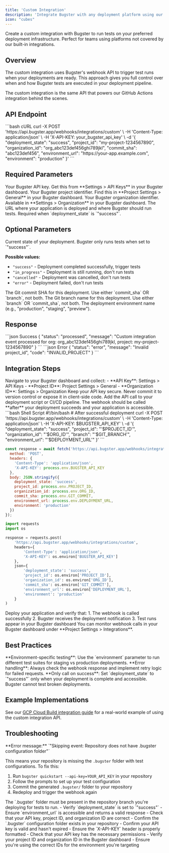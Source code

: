 ```yaml
---
title: 'Custom Integration'
description: 'Integrate Bugster with any deployment platform using our webhook API'
icon: "cubes"
---
```


Create a custom integration with Bugster to run tests on your preferred deployment infrastructure. Perfect for teams using platforms not covered by our built-in integrations.

## Overview

The custom integration uses Bugster's webhook API to trigger test runs when your deployments are ready. This approach gives you full control over when and how Bugster tests are executed in your deployment pipeline.

<Tip>
The custom integration is the same API that powers our GitHub Actions integration behind the scenes.
</Tip>

## API Endpoint

<RequestExample>
```bash cURL
curl -X POST 'https://api.bugster.app/webhooks/integrations/custom' \
  -H 'Content-Type: application/json' \
  -H 'X-API-KEY: your_bugster_api_key' \
  -d '{
    "deployment_state": "success",
    "project_id": "my-project-1234567890",
    "organization_id": "org_abc123def456ghi789jkl",
    "commit_sha": "abc123def456",
    "environment_url": "https://your-app.example.com",
    "environment": "production"
  }'
```
</RequestExample>

## Required Parameters

<ParamField header="X-API-KEY" type="string" required>
Your Bugster API key. Get this from **Settings > API Keys** in your Bugster dashboard.
</ParamField>

<ParamField body="project_id" type="string" required>
Your Bugster project identifier. Find this in **Project Settings > General** in your Bugster dashboard.
</ParamField>

<ParamField body="organization_id" type="string" required>
Your Bugster organization identifier. Available in **Settings > Organization** in your Bugster dashboard.
</ParamField>

<ParamField body="environment_url" type="string" required>
The URL where your application is deployed and where Bugster should run tests. Required when `deployment_state` is `"success"`.
</ParamField>

## Optional Parameters

<ParamField body="deployment_state" type="string" default="success">
Current state of your deployment. Bugster only runs tests when set to `"success"`.

**Possible values:**
- `"success"` - Deployment completed successfully, trigger tests
- `"in_progress"` - Deployment is still running, don't run tests
- `"cancelled"` - Deployment was cancelled, don't run tests  
- `"error"` - Deployment failed, don't run tests
</ParamField>

<ParamField body="commit_sha" type="string">
The Git commit SHA for this deployment. Use either `commit_sha` OR `branch`, not both.
</ParamField>

<ParamField body="branch" type="string">
The Git branch name for this deployment. Use either `branch` OR `commit_sha`, not both.
</ParamField>

<ParamField body="environment" type="string" default="production">
The deployment environment name (e.g., "production", "staging", "preview").
</ParamField>

## Response

<ResponseExample>
```json Success
{
  "status": "processed",
  "message": "Custom integration event processed for org: org_abc123def456ghi789jkl, project: my-project-1234567890"
}
```
</ResponseExample>

<ResponseExample>
```json Error
{
  "status": "error",
  "message": "Invalid project_id",
  "code": "INVALID_PROJECT"
}
```
</ResponseExample>

## Integration Steps

<Steps>
<Step title="Get your credentials">
Navigate to your Bugster dashboard and collect:
- **API Key**: Settings > API Keys
- **Project ID**: Project Settings > General  
- **Organization ID**: Settings > Organization

<Warning>
Keep your API key secure. Never commit it to version control or expose it in client-side code.
</Warning>
</Step>

<Step title="Add webhook to your deployment pipeline">
Add the API call to your deployment script or CI/CD pipeline. The webhook should be called **after** your deployment succeeds and your application is accessible.

<CodeGroup>
```bash Shell Script
#!/bin/bash
# After successful deployment
curl -X POST 'https://api.bugster.app/webhooks/integrations/custom' \
  -H 'Content-Type: application/json' \
  -H 'X-API-KEY: $BUGSTER_API_KEY' \
  -d '{
    "deployment_state": "success",
    "project_id": "'$PROJECT_ID'",
    "organization_id": "'$ORG_ID'",
    "branch": "'$GIT_BRANCH'",
    "environment_url": "'$DEPLOYMENT_URL'"
  }'
```

```javascript Node.js
const response = await fetch('https://api.bugster.app/webhooks/integrations/custom', {
  method: 'POST',
  headers: {
    'Content-Type': 'application/json',
    'X-API-KEY': process.env.BUGSTER_API_KEY
  },
  body: JSON.stringify({
    deployment_state: 'success',
    project_id: process.env.PROJECT_ID,
    organization_id: process.env.ORG_ID,
    commit_sha: process.env.GIT_COMMIT,
    environment_url: process.env.DEPLOYMENT_URL,
    environment: 'production'
  })
});
```

```python Python
import requests
import os

response = requests.post(
    'https://api.bugster.app/webhooks/integrations/custom',
    headers={
        'Content-Type': 'application/json',
        'X-API-KEY': os.environ['BUGSTER_API_KEY']
    },
    json={
        'deployment_state': 'success',
        'project_id': os.environ['PROJECT_ID'],
        'organization_id': os.environ['ORG_ID'],
        'commit_sha': os.environ['GIT_COMMIT'],
        'environment_url': os.environ['DEPLOYMENT_URL'],
        'environment': 'production'
    }
)
```
</CodeGroup>
</Step>

<Step title="Test the integration">
Deploy your application and verify that:
1. The webhook is called successfully
2. Bugster receives the deployment notification
3. Test runs appear in your Bugster dashboard

<Check>
You can monitor webhook calls in your Bugster dashboard under **Project Settings > Integrations**.
</Check>
</Step>
</Steps>

## Best Practices

<Tip>
**Environment-specific testing**: Use the `environment` parameter to run different test suites for staging vs production deployments.
</Tip>

<Tip>
**Error handling**: Always check the webhook response and implement retry logic for failed requests.
</Tip>

<Warning>
**Only call on success**: Set `deployment_state` to `"success"` only when your deployment is complete and accessible. Bugster cannot test broken deployments.
</Warning>

## Example Implementations

See our [GCP Cloud Build integration guide](/integrations/cloud-build) for a real-world example of using the custom integration API.

## Troubleshooting

<AccordionGroup>
<Accordion title="Repository does not have .bugster configuration folder">
**Error message:** `"Skipping event: Repository does not have .bugster configuration folder"`

This means your repository is missing the `.bugster` folder with test configurations. To fix this:

1. Run `bugster quickstart --api-key=YOUR_API_KEY` in your repository
2. Follow the prompts to set up your test configuration
3. Commit the generated `.bugster/` folder to your repository
4. Redeploy and trigger the webhook again

<Warning>
The `.bugster` folder must be present in the repository branch you're deploying for tests to run.
</Warning>
</Accordion>

<Accordion title="Tests not running after webhook call">
- Verify `deployment_state` is set to `"success"`
- Ensure `environment_url` is accessible and returns a valid response
- Check that your API key, project ID, and organization ID are correct
- Confirm the `.bugster` configuration folder exists in your repository
</Accordion>

<Accordion title="Authentication errors">
- Confirm your API key is valid and hasn't expired
- Ensure the `X-API-KEY` header is properly formatted
- Check that your API key has the necessary permissions
</Accordion>

<Accordion title="Invalid project or organization">
- Verify your project ID and organization ID in the Bugster dashboard
- Ensure you're using the correct IDs for the environment you're targeting
</Accordion>
</AccordionGroup>
